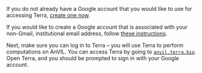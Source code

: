 If you do not already have a Google account that you would like to use for accessing Terra, [create one now](https://accounts.google.com/SignUp).

If you would like to create a Google account that is associated with your non-Gmail, institutional email address, follow [these instructions](https://support.terra.bio/hc/en-us/articles/360029186611).

Next, make sure you can log in to Terra -- you will use Terra to perform computations on AnVIL. You can access Terra by going to [`anvil.terra.bio`](https://anvil.terra.bio/). Open Terra, and you should be prompted to sign in with your Google account.